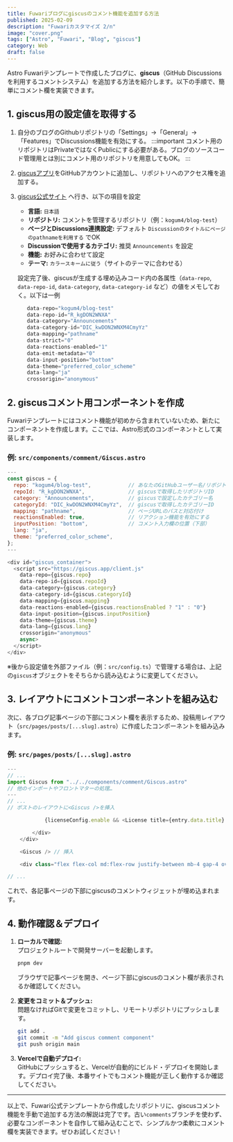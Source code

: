 ```yaml
---
title: Fuwariブログにgiscusのコメント機能を追加する方法
published: 2025-02-09
description: "Fuwariカスタマイズ 2/n"
image: "cover.png"
tags: ["Astro", "Fuwari", "Blog", "giscus"]
category: Web
draft: false
---
```


Astro Fuwariテンプレートで作成したブログに、**giscus**（GitHub Discussionsを利用するコメントシステム）を追加する方法を紹介します。以下の手順で、簡単にコメント欄を実装できます。

## 1. giscus用の設定値を取得する

1. 自分のブログのGithubリポジトリの「Settings」→「General」→「Features」でDiscussions機能を有効にする。
  :::important
  コメント用のリポジトリはPrivateではなくPublicにする必要がある。ブログのソースコード管理用とは別にコメント用のリポジトリを用意してもOK。
  :::
2. [giscusアプリ](https://github.com/apps/giscus)をGitHubアカウントに追加し、リポジトリへのアクセス権を追加する。

2. [giscus公式サイト](https://giscus.app/) へ行き、以下の項目を設定
   - **言語:** `日本語`
   - **リポジトリ:** コメントを管理するリポジトリ（例：`kogum4/blog-test`）
   - **ページとDiscussions連携設定:** デフォルト `Discussionのタイトルにページのpathnameを利用する` でOK
   - **Discussionで使用するカテゴリ:** 推奨 `Announcements` を設定
   - **機能:** お好みに合わせて設定
   - **テーマ:** `カラースキームに従う`（サイトのテーマに合わせる）  
   
   設定完了後、giscusが生成する埋め込みコード内の各属性（`data-repo`, `data-repo-id`, `data-category`, `data-category-id` など）の値をメモしておく。以下は一例
   ```javascript
      data-repo="kogum4/blog-test"
      data-repo-id="R_kgDON2WNXA"
      data-category="Announcements"
      data-category-id="DIC_kwDON2WNXM4CmyYz"
      data-mapping="pathname"
      data-strict="0"
      data-reactions-enabled="1"
      data-emit-metadata="0"
      data-input-position="bottom"
      data-theme="preferred_color_scheme"
      data-lang="ja"
      crossorigin="anonymous"
   ```

## 2. giscusコメント用コンポーネントを作成

Fuwariテンプレートにはコメント機能が初めから含まれていないため、新たにコンポーネントを作成します。ここでは、Astro形式のコンポーネントとして実装します。

### 例: `src/components/comment/Giscus.astro`

```javascript
---
const giscus = {
  repo: "kogum4/blog-test",            // あなたのGitHubユーザー名/リポジトリ名
  repoId: "R_kgDON2WNXA",              // giscusで取得したリポジトリID
  category: "Announcements",           // giscusで設定したカテゴリー名
  categoryId: "DIC_kwDON2WNXM4CmyYz",  // giscusで取得したカテゴリーID
  mapping: "pathname",                 // ページURLのパスと対応付け
  reactionsEnabled: true,              // リアクション機能を有効にする
  inputPosition: "bottom",             // コメント入力欄の位置（下部）
  lang: "ja",
  theme: "preferred_color_scheme",
};
---

<div id="giscus_container">
  <script src="https://giscus.app/client.js"
    data-repo={giscus.repo}
    data-repo-id={giscus.repoId}
    data-category={giscus.category}
    data-category-id={giscus.categoryId}
    data-mapping={giscus.mapping}
    data-reactions-enabled={giscus.reactionsEnabled ? "1" : "0"}
    data-input-position={giscus.inputPosition}
    data-theme={giscus.theme}
    data-lang={giscus.lang}
    crossorigin="anonymous"
    async>
  </script>
</div>
```

※後から設定値を外部ファイル（例：`src/config.ts`）で管理する場合は、上記の`giscus`オブジェクトをそちらから読み込むように変更してください。

## 3. レイアウトにコメントコンポーネントを組み込む

次に、各ブログ記事ページの下部にコメント欄を表示するため、投稿用レイアウト（`src/pages/posts/[...slug].astro`）に作成したコンポーネントを組み込みます。

### 例: `src/pages/posts/[...slug].astro`

```javascript
---
// ...
import Giscus from "../../components/comment/Giscus.astro"
// 他のインポートやフロントマターの処理…
---
// ...
// ポストのレイアウトに<Giscus />を挿入

            {licenseConfig.enable && <License title={entry.data.title} slug={entry.slug} pubDate={entry.data.published} class="mb-6 rounded-xl license-container onload-animation"></License>}

        </div>
    </div>

    <Giscus /> // 挿入

    <div class="flex flex-col md:flex-row justify-between mb-4 gap-4 overflow-hidden w-full">

// ...
```

これで、各記事ページの下部にgiscusのコメントウィジェットが埋め込まれます。

## 4. 動作確認＆デプロイ

1. **ローカルで確認:**  
   プロジェクトルートで開発サーバーを起動します。
   ```bash
   pnpm dev
   ```
   ブラウザで記事ページを開き、ページ下部にgiscusのコメント欄が表示されるか確認してください。

2. **変更をコミット＆プッシュ:**  
   問題なければGitで変更をコミットし、リモートリポジトリにプッシュします。
   ```bash
   git add .
   git commit -m "Add giscus comment component"
   git push origin main
   ```

3. **Vercelで自動デプロイ:**  
   GitHubにプッシュすると、Vercelが自動的にビルド・デプロイを開始します。デプロイ完了後、本番サイトでもコメント機能が正しく動作するか確認してください。

---

以上で、Fuwari公式テンプレートから作成したリポジトリに、giscusコメント機能を手動で追加する方法の解説は完了です。古い`comments`ブランチを使わず、必要なコンポーネントを自作して組み込むことで、シンプルかつ柔軟にコメント欄を実装できます。ぜひお試しください！
